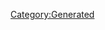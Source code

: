 {{Database/Costume/CostumeInfo
 |ID=246
 |DivaId=2
 |PrismCostumeId=26
 |Enabled=2
 |SkillId=28
 |EODICFLJAKO=False
 |AGBPBDODKBK=1
 |HMCOGDICFNB=1
 |LevelMax=4
 |HGBJODBCJDA=4
 |EGLDFPILJLG=0
 |GLEEPAFMPLO=True
 |IIELLEPEEFH=5670
}}
[[Category:Generated]]
